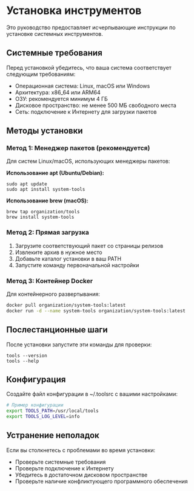 # Установка инструментов

Это руководство предоставляет исчерпывающие инструкции по установке системных инструментов.

## Системные требования

Перед установкой убедитесь, что ваша система соответствует следующим требованиям:
- Операционная система: Linux, macOS или Windows
- Архитектура: x86_64 или ARM64
- ОЗУ: рекомендуется минимум 4 ГБ
- Дисковое пространство: не менее 500 МБ свободного места
- Сеть: подключение к Интернету для загрузки пакетов

## Методы установки

### Метод 1: Менеджер пакетов (рекомендуется)

Для систем Linux/macOS, использующих менеджеры пакетов:

**Использование apt (Ubuntu/Debian):**
```
sudo apt update
sudo apt install system-tools
```

**Использование brew (macOS):**
```
brew tap organization/tools
brew install system-tools
```

### Метод 2: Прямая загрузка

1. Загрузите соответствующий пакет со страницы релизов
2. Извлеките архив в нужное место
3. Добавьте каталог установки в ваш PATH
4. Запустите команду первоначальной настройки

### Метод 3: Контейнер Docker

Для контейнерного развертывания:

```bash
docker pull organization/system-tools:latest
docker run -d --name system-tools organization/system-tools:latest
```

## Послестанционные шаги

После установки запустите эти команды для проверки:

```
tools --version
tools --help
```

## Конфигурация

Создайте файл конфигурации в ~/.toolsrc с вашими настройками:

```bash
# Пример конфигурации
export TOOLS_PATH=/usr/local/tools
export TOOLS_LOG_LEVEL=info
```

## Устранение неполадок

Если вы столкнетесь с проблемами во время установки:
- Проверьте системные требования
- Проверьте подключение к Интернету
- Убедитесь в достаточном дисковом пространстве
- Проверьте наличие конфликтующего программного обеспечения
